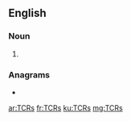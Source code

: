 ==English==

===Noun===
{{head|en|noun plural form}}

# {{plural of|TCR|lang=en}}

===Anagrams===
* {{l|en|CRTs}}

[[ar:TCRs]]
[[fr:TCRs]]
[[ku:TCRs]]
[[mg:TCRs]]